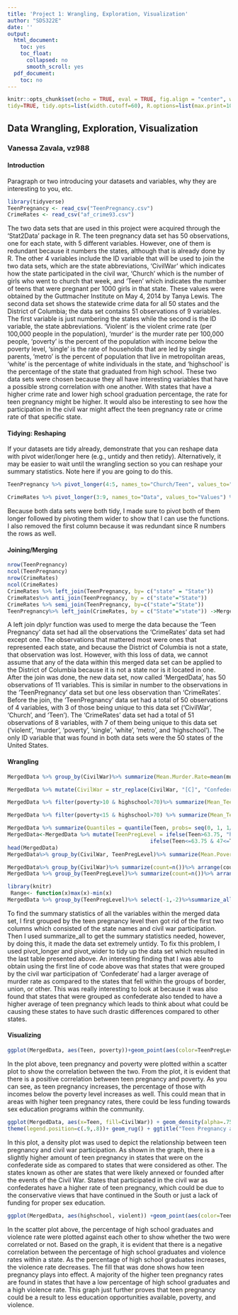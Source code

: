 ```yaml
---
title: 'Project 1: Wrangling, Exploration, Visualization'
author: "SDS322E"
date: ''
output:
  html_document:
    toc: yes
    toc_float:
      collapsed: no
      smooth_scroll: yes
  pdf_document:
    toc: no
---
```


```r
knitr::opts_chunk$set(echo = TRUE, eval = TRUE, fig.align = "center", warning = F, message = F,
tidy=TRUE, tidy.opts=list(width.cutoff=60), R.options=list(max.print=100))
```

## Data Wrangling, Exploration, Visualization

### Vanessa Zavala, vz988

#### Introduction 

Paragraph or two introducing your datasets and variables, why they are interesting to you, etc.

```R
library(tidyverse)
TeenPregnancy <- read_csv("TeenPregnancy.csv")
CrimeRates <- read_csv("af_crime93.csv")
```
  The two data sets that are used in this project were acquired through the 'Stat2Data' package in R. The teen pregnancy data set has 50 observations, one for each state, with 5 different variables. However, one of them is redundant because it numbers the states, although that is already done by R. The other 4 variables include the ID variable that will be used to join the two data sets, which are the state abbreviations, 'CivilWar' which indicates how the state participated in the civil war, 'Church' which is the number of girls who went to church that week, and 'Teen' which indicates the number of teens that were pregnant per 1000 girls in that state. These values were obtained by the Guttmacher Institute on May 4, 2014 by Tanya Lewis. 
  The second data set shows the statewide crime data for all 50 states and the District of Columbia; the data set contains 51 observations of 9 variables. The first variable is just numbering the states while the second is the ID variable, the state abbreviations. 'Violent' is the violent crime rate (per 100,000 people in the population), 'murder' is the murder rate per 100,000 people, 'poverty' is the percent of the population with income below the poverty level, 'single' is the rate of households that are led by single parents, 'metro' is the percent of population that live in metropolitan areas, 'white' is the percentage of white individuals in the state, and 'highschool' is the percentage of the state that graduated from high school. 
  These two data sets were chosen because they all have interesting variables that have a possible strong correlation with one another. With states that have a higher crime rate and lower high school graduation percentage, the rate for teen pregnancy might be higher. It would also be interesting to see how the participation in the civil war might affect the teen pregnancy rate or crime rate of that specific state. 

#### Tidying: Reshaping

If your datasets are tidy already, demonstrate that you can reshape data with pivot wider/longer here (e.g., untidy and then retidy). Alternatively, it may be easier to wait until the wrangling section so you can reshape your summary statistics. Note here if you are going to do this.

```R
TeenPregnancy %>% pivot_longer(4:5, names_to="Church/Teen", values_to="Rates") %>% pivot_wider( names_from="Church/Teen", values_from="Rates") %>% select(-1) ->TeenPregnancy

CrimeRates %>% pivot_longer(3:9, names_to="Data", values_to="Values") %>% pivot_wider(names_from="Data", values_from="Values") %>% select(-1) ->CrimeRates
```
Because both data sets were both tidy, I made sure to pivot both of them longer followed by pivoting them wider to show that I can use the functions. I also removed the first column because it was redundant since R numbers the rows as well. 
    
#### Joining/Merging

```R
nrow(TeenPregnancy)
ncol(TeenPregnancy)
nrow(CrimeRates)
ncol(CrimeRates)
CrimeRates %>% left_join(TeenPregnancy, by= c("state" = "State"))
CrimeRates%>% anti_join(TeenPregnancy, by = c("state"="State"))
CrimeRates %>% semi_join(TeenPregnancy, by=c("state"="State"))
TeenPregnancy%>% left_join(CrimeRates, by = c("State"="state")) ->MergedData
```
A left join dplyr function was used to merge the data because the 'Teen Pregnancy' data set had all the observations the 'CrimeRates' data set had except one. The observations that mattered most were ones that represented each state, and because the District of Columbia is not a state, that observation was lost. However, with this loss of data, we cannot assume that any of the data within this merged data set can be applied to the District of Columbia because it is not a state nor is it located in one. After the join was done, the new data set, now called 'MergedData', has 50 observations of 11 variables. This is similar in number to the observations in the 'TeenPregnancy' data set but one less observation than 'CrimeRates'. Before the join, the 'TeenPregnancy' data set had a total of 50 observations of 4 variables, with 3 of those being unique to this data set ('CivilWar', 'Church', and 'Teen'). The 'CrimeRates' data set had a total of 51 observations of 8 variables, with 7 of them being unique to this data set ('violent', 'murder', 'poverty', 'single', 'white', 'metro', and 'highschool'). The only ID variable that was found in both data sets were the 50 states of the United States. 

####  Wrangling

```R
MergedData %>% group_by(CivilWar)%>% summarize(Mean.Murder.Rate=mean(murder)) %>% arrange(desc(Mean.Murder.Rate)) %>% mutate(CivilWar = str_replace(CivilWar, "Confederate", "Confederate"))%>% mutate(CivilWar = str_replace(CivilWar, "Other", "Other"))%>% mutate(CivilWar = str_replace(CivilWar, "Union", "Union"))%>% mutate(CivilWar = str_replace(CivilWar, "Border", "Border"))

MergedData %>% mutate(CivilWar = str_replace(CivilWar, "[C]", "Confederate"))%>% mutate(CivilWar = str_replace(CivilWar, "[O]", "Other"))%>% mutate(CivilWar = str_replace(CivilWar, "[U]", "Union"))%>% mutate(CivilWar = str_replace(CivilWar, "[B]", "Border"))->MergedData

MergedData %>% filter(poverty>10 & highschool<70)%>% summarize(Mean_TeenPreg=mean(Teen), StDev=sd(Teen), Max= max(Teen), Min= min(Teen))

MergedData %>% filter(poverty<15 & highschool>70) %>% summarize(Mean_TeenPreg=mean(Teen), StDev=sd(Teen), Max= max(Teen), Min= min(Teen))

MergedData %>% summarize(Quantiles = quantile(Teen, probs= seq(0, 1, 1/4)))
MergedData<-MergedData %>% mutate(TeenPregLevel = ifelse(Teen>63.75, "high", 
                                             ifelse(Teen<=63.75 & 47<=Teen, "med", "low")))
head(MergedData) 
MergedData%>% group_by(CivilWar, TeenPregLevel)%>% summarize(Mean.Poverty=mean(poverty))%>% arrange(desc(Mean.Poverty))

MergedData%>% group_by(CivilWar)%>% summarize(count=n())%>% arrange(count)
MergedData %>% group_by(TeenPregLevel)%>% summarize(count=n())%>% arrange(count)

library(knitr)
 Range<- function(x)max(x)-min(x)
MergedData %>% group_by(TeenPregLevel)%>% select(-1,-2)%>%summarize_all(c(Mean=mean, Max=max, Min=min, Range=Range))%>% pivot_longer(2:37) %>% separate(name, into=c("Variables", "type")) %>% pivot_wider(names_from = "type", values_from="value")%>%kable(digits = 3, align = 'clcccc', col.names=str_to_title(names(.)))

```
To find the summary statistics of all the variables within the merged data set, I first grouped by the teen pregnancy level then got rid of the first two columns which consisted of the state names and civil war participation. Then I used summarize_all to get the summary statistics needed, however, by doing this, it made the data set extremely untidy. To fix this problem, I used pivot_longer and pivot_wider to tidy up the data set which resulted in the last table presented above. An interesting finding that I was able to obtain using the first line of code above was that states that were grouped by the civil war participation of 'Confederate' had a larger average of murder rate as compared to the states that fell within the groups of border, union, or other. This was really interesting to look at because it was also found that states that were grouped as confederate also tended to have a higher average of teen pregnancy which leads to think about what could be causing these states to have such drastic differences compared to other states. 


#### Visualizing

```R
ggplot(MergedData, aes(Teen, poverty))+geom_point(aes(color=TeenPregLevel))+geom_smooth(method="lm", se=F)+theme_minimal()+ ggtitle("Teen Pregnancy and Poverty Percentage Correlation") + ylab("Poverty") + xlab("Teen Pregnancy")
```

In the plot above, teen pregnancy and poverty were plotted within a scatter plot to show the correlation between the two. From the plot, it is evident that there is a positive correlation between teen pregnancy and poverty. As you can see, as teen pregnancy increases, the percentage of those with incomes below the poverty level increases as well. This could mean that in areas with higher teen pregnancy rates, there could be less funding towards sex education programs within the community. 

```R
ggplot(MergedData, aes(x=Teen, fill=CivilWar)) + geom_density(alpha=.75) +
theme(legend.position=c(.9,.8))+ geom_rug() + ggtitle("Teen Pregnancy and Civil War Participation") + ylab("Density") + xlab("Teen Pregnancy")+xlim(0,100)
```

In this plot, a density plot was used to depict the relationship between teen pregnancy and civil war participation. As shown in the graph, there is a slightly higher amount of teen pregnancy in states that were on the confederate side as compared to states that were considered as other. The states known as other are states that were likely annexed or founded after the events of the Civil War. States that participated in the civil war as confederates have a higher rate of teen pregnancy, which could be due to the conservative views that have continued in the South or just a lack of funding for proper sex education. 

```R
ggplot(MergedData, aes(highschool, violent)) +geom_point(aes(color=TeenPregLevel))+geom_smooth(method="lm", se=F)+theme_minimal()+ ggtitle("Percentage of State High School Graduates and the Rate of Violent Crimes") + ylab("Violence Rate") + xlab("Percentage of High School Graduates")
```

In the scatter plot above, the percentage of high school graduates and violence rate were plotted against each other to show whether the two were correlated or not. Based on the graph, it is evident that there is a negative correlation between the percentage of high school graduates and violence rates within a state. As the percentage of high school graduates increases, the violence rate decreases. The fill that was done shows how teen pregnancy plays into effect. A majority of the higher teen pregnancy rates are found in states that have a low percentage of high school graduates and a high violence rate. This graph just further proves that teen pregnancy could be a result to less education opportunities available, poverty, and violence.  






